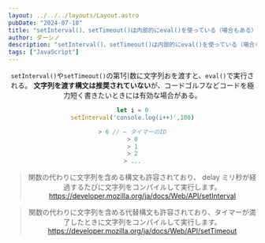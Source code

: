 ```yaml
---
layout: ../../../layouts/Layout.astro
pubDate: "2024-07-18"
title: "setInterval()、setTimeout()は内部的にeval()を使っている（場合もある）"
author: ダーシノ
description: "setInterval()、setTimeout()は内部的にeval()を使っている（場合もある）"
tags: ["JavaScript"]
---
```



<Header {...frontmatter} />

`setInterval()`や`setTimeout()`の第1引数に文字列おを渡すと、`eval()`で実行される。
**文字列を渡す構文は推奨されていない**が、コードゴルフなどコードを極力短く書きたいときには有効な場合がある。

```js
let i = 0
setInterval('console.log(i++)',100)

> 6 // ← タイマーのID
> 0
> 1
> 2
> ...
```

> 関数の代わりに文字列を含める構文も許容されており、 delay ミリ秒が経過するたびに文字列をコンパイルして実行します。
> https://developer.mozilla.org/ja/docs/Web/API/setInterval

> 関数の代わりに文字列を含める代替構文も許容されており、タイマーが満了したときに文字列をコンパイルして実行します。
> https://developer.mozilla.org/ja/docs/Web/API/setTimeout
